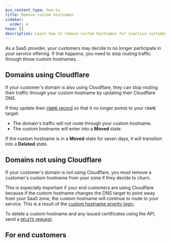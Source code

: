 ```yaml
---
pcx_content_type: how-to
title: Remove custom hostnames
sidebar:
  order: 4
head: []
description: Learn how to remove custom hostnames for inactive customers.
---
```



As a SaaS provider, your customers may decide to no longer participate in your service offering. If that happens, you need to stop routing traffic through those custom hostnames.

## Domains using Cloudflare

If your customer's domain is also using Cloudflare, they can stop routing their traffic through your custom hostname by updating their Cloudflare DNS.

If they update their [`CNAME` record](/cloudflare-for-platforms/cloudflare-for-saas/start/getting-started/#3-have-customer-create-cname-record) so that it no longer points to your `CNAME` target:

- The domain's traffic will not route through your custom hostname.
- The custom hostname will enter into a **Moved** state.

If the custom hostname is in a **Moved** state for seven days, it will transition into a **Deleted** state.

## Domains not using Cloudflare

If your customer's domain is not using Cloudflare, you must remove a customer's custom hostname from your zone if they decide to churn.

This is especially important if your end customers are using Cloudflare because if the custom hostname changes the DNS target to point away from your SaaS zone, the custom hostname will continue to route to your service. This is a result of the [custom hostname priority logic](/ssl/reference/certificate-and-hostname-priority/#hostname-priority-cloudflare-for-saas).

<Tabs syncKey="dashPlusAPI"> <TabItem label="Dashboard">

<Render file="delete-custom-hostname-dash" />

</TabItem> <TabItem label="API">

To delete a custom hostname and any issued certificates using the API, send a [`DELETE` request](</api/operations/custom-hostname-for-a-zone-delete-custom-hostname-(-and-any-issued-ssl-certificates)>).

</TabItem> </Tabs>

## For end customers

<Render file="saas-customer-churn" />
